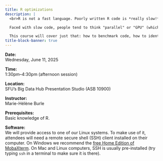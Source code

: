 ```yaml
---
title: R optimizations
description: |
  <br>R is not a fast language. Poorly written R code is *really slow!*

  Faced with slow code, people tend to think "parallel" or "GPU" (which is an adjacent topic since GPUs allow to run many simple calculations in parallel). Parallel programming can indeed greatly help speed up some types of code. However not all programs can be parallelized, parallel programming has downsides and overheads, and—most importantly—before considering parallel programming, people should optimize their serial code.

  This course will cover just that: how to benchmark code, how to identify bottlenecks, how to greatly improve code performance without using additional hardware.
title-block-banner: true
---
```


:::{.topdef}

**Date:** \
Wednesday, June 11, 2025

**Time:** \
1:30pm–4:30pm (afternoon session)

**Location:** \
SFU's Big Data Hub Presentation Studio (ASB 10900)

**Instructor:** \
Marie-Hélène Burle

**Prerequisites:** \
Basic knowledge of R.

**Software:** \
We will provide access to one of our Linux systems. To make use of it, attendees will need a remote secure shell (SSH) client installed on their computer. On Windows we recommend the [free Home Edition of MobaXterm](https://mobaxterm.mobatek.net/download.html). On Mac and Linux computers, SSH is usually pre-installed (try typing `ssh` in a terminal to make sure it is there).

:::

<!-- <br> -->
<!-- Course notes can be found [here](https://mint.westdri.ca/r/top_hpc). -->
